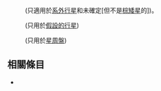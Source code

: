<noinclude>{{Astro talk}}
{{brClear}}</noinclude>
: {{tl|OrbitboxPlanet begin}}
: {{tl|OrbitboxPlanet}} (只適用於[[系外行星]]和未確定[但不是[[棕矮星]]的])。
: {{tl|OrbitboxPlanet hypothetical}} (只用於[[未確認系外行星列表|假設的行星]])
: {{tl|OrbitboxPlanet disk}} (只用於[[星周盤]])
: {{tl|Orbitbox end}}<noinclude>

== 相關條目 ==

* {{tl|OrbitboxPlanet short}}</noinclude>
